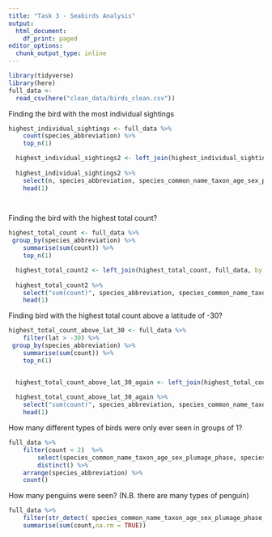 ```yaml
---
title: "Task 3 - Seabirds Analysis"
output:
  html_document:
    df_print: paged
editor_options:
  chunk_output_type: inline
---
```


```r
library(tidyverse)
library(here)
full_data <-
  read_csv(here("clean_data/birds_clean.csv"))
```

Finding the bird with the most individual sightings

```r
highest_individual_sightings <- full_data %>% 
    count(species_abbreviation) %>% 
    top_n(1)

  highest_individual_sightings2 <- left_join(highest_individual_sightings, full_data, by = "species_abbreviation")
  
  highest_individual_sightings2 %>% 
    select(n, species_abbreviation, species_common_name_taxon_age_sex_plumage_phase, species_scientific_name_taxon_age_sex_plumage_phase) %>% 
    head(1)

  
```

Finding the bird with the highest total count?
```r
highest_total_count <- full_data %>% 
 group_by(species_abbreviation) %>% 
    summarise(sum(count)) %>% 
    top_n(1)

  highest_total_count2 <- left_join(highest_total_count, full_data, by = "species_abbreviation")
  
  highest_total_count2 %>% 
    select("sum(count)", species_abbreviation, species_common_name_taxon_age_sex_plumage_phase, species_scientific_name_taxon_age_sex_plumage_phase) %>%
    head(1)
```

Finding bird with the highest total count above a latitude of -30?
```r
highest_total_count_above_lat_30 <- full_data %>% 
    filter(lat > -30) %>% 
 group_by(species_abbreviation) %>% 
    summarise(sum(count)) %>% 
    top_n(1)


  highest_total_count_above_lat_30_again <- left_join(highest_total_count_above_lat_30, full_data, by = "species_abbreviation")
  
  highest_total_count_above_lat_30_again %>% 
    select("sum(count)", species_abbreviation, species_common_name_taxon_age_sex_plumage_phase, species_scientific_name_taxon_age_sex_plumage_phase) %>%
    head(1)
```

How many different types of birds were only ever seen in groups of 1?

```r
full_data %>% 
    filter(count < 2)  %>% 
        select(species_common_name_taxon_age_sex_plumage_phase, species_scientific_name_taxon_age_sex_plumage_phase, species_abbreviation) %>%
        distinct() %>% 
    arrange(species_abbreviation) %>% 
    count()
```

How many penguins were seen? (N.B. there are many types of penguin)

```r
full_data %>% 
    filter(str_detect( species_common_name_taxon_age_sex_plumage_phase, "penguin")) %>% 
    summarise(sum(count,na.rm = TRUE))
```


